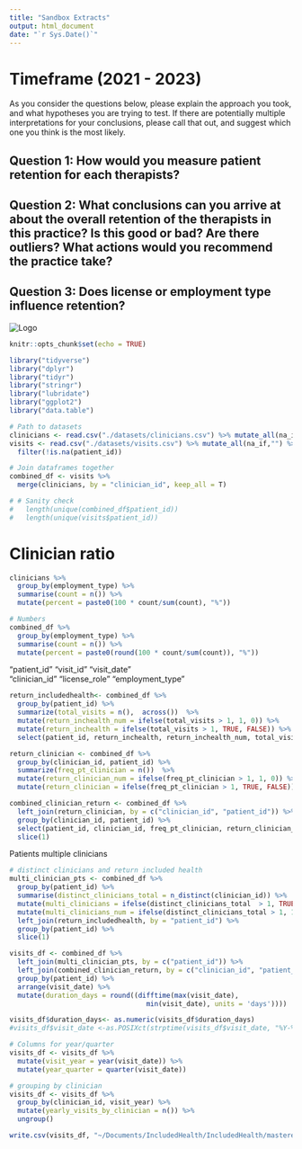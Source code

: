 ```yaml
---
title: "Sandbox Extracts"
output: html_document
date: "`r Sys.Date()`"
---
```

# Timeframe (2021 - 2023)

As you consider the questions below, please explain the approach you took, and what hypotheses you are trying to test. If there are potentially multiple interpretations for your conclusions, please call that out, and suggest which one you think is the most likely.

## Question 1: How would you measure patient retention for each therapists?


## Question 2: What conclusions can you arrive at about the overall retention of the therapists in this practice? Is this good or bad? Are there outliers? What actions would you recommend the practice take?


## Question 3: Does license or employment type influence retention?

![](includedhealth.png "Logo")

```r
knitr::opts_chunk$set(echo = TRUE)

library("tidyverse")
library("dplyr")
library("tidyr")
library("stringr")
library("lubridate")
library("ggplot2")
library("data.table")
```


```r
# Path to datasets 
clinicians <- read.csv("./datasets/clinicians.csv") %>% mutate_all(na_if,"")
visits <- read.csv("./datasets/visits.csv") %>% mutate_all(na_if,"") %>% 
  filter(!is.na(patient_id))
```


```r
# Join dataframes together
combined_df <- visits %>% 
  merge(clinicians, by = "clinician_id", keep_all = T)

# # Sanity check
#   length(unique(combined_df$patient_id))
#   length(unique(visits$patient_id))
```


#  Clinician ratio 
```r
clinicians %>%  
  group_by(employment_type) %>% 
  summarise(count = n()) %>% 
  mutate(percent = paste0(100 * count/sum(count), "%"))
```

```r
# Numbers
combined_df %>% 
  group_by(employment_type) %>% 
  summarise(count = n()) %>% 
  mutate(percent = paste0(round(100 * count/sum(count)), "%"))
```


"patient_id"      "visit_id"        "visit_date"     
 "clinician_id"    "license_role"    "employment_type"


```r
return_includedhealth<- combined_df %>% 
  group_by(patient_id) %>% 
  summarize(total_visits = n(),  across())  %>%
  mutate(return_inchealth_num = ifelse(total_visits > 1, 1, 0)) %>% 
  mutate(return_inchealth = ifelse(total_visits > 1, TRUE, FALSE)) %>% 
  select(patient_id, return_inchealth, return_inchealth_num, total_visits)
```

```r
return_clinician <- combined_df %>% 
  group_by(clinician_id, patient_id) %>% 
  summarize(freq_pt_clinician = n())  %>%
  mutate(return_clinician_num = ifelse(freq_pt_clinician > 1, 1, 0)) %>% 
  mutate(return_clinician = ifelse(freq_pt_clinician > 1, TRUE, FALSE))
```

```r
combined_clinician_return <- combined_df %>% 
  left_join(return_clinician, by = c("clinician_id", "patient_id")) %>% 
  group_by(clinician_id, patient_id) %>% 
  select(patient_id, clinician_id, freq_pt_clinician, return_clinician_num, return_clinician) %>% 
  slice(1)
```


Patients multiple clinicians
```r
# distinct clinicians and return included health 
multi_clinician_pts <- combined_df %>% 
  group_by(patient_id) %>% 
  summarise(distinct_clinicians_total = n_distinct(clinician_id)) %>% 
  mutate(multi_clinicians = ifelse(distinct_clinicians_total  > 1, TRUE, FALSE)) %>% 
  mutate(multi_clinicians_num = ifelse(distinct_clinicians_total > 1, 1, 0)) %>% 
  left_join(return_includedhealth, by = "patient_id") %>% 
  group_by(patient_id) %>% 
  slice(1)
```  

```r
visits_df <- combined_df %>% 
  left_join(multi_clinician_pts, by = c("patient_id")) %>% 
  left_join(combined_clinician_return, by = c("clinician_id", "patient_id")) %>%
  group_by(patient_id) %>%
  arrange(visit_date) %>%
  mutate(duration_days = round((difftime(max(visit_date),
                                  min(visit_date), units = 'days'))))

visits_df$duration_days<- as.numeric(visits_df$duration_days)
#visits_df$visit_date <-as.POSIXct(strptime(visits_df$visit_date, "%Y-%m-%d"))
```

```r
# Columns for year/quarter
visits_df <- visits_df %>% 
  mutate(visit_year = year(visit_date)) %>% 
  mutate(year_quarter = quarter(visit_date))
```

```r
# grouping by clinician
visits_df <- visits_df %>% 
  group_by(clinician_id, visit_year) %>% 
  mutate(yearly_visits_by_clinician = n()) %>% 
  ungroup()
```


```r
write.csv(visits_df, "~/Documents/IncludedHealth/IncludedHealth/mastered_df.csv")
```

